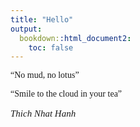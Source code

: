 ```yaml
---
title: "Hello"
output:  
  bookdown::html_document2:
    toc: false
---
```



::: {.right}
<p style="font-family:papyrus">"No mud, no lotus"</p>
<p style="font-family:papyrus">"Smile to the cloud in your tea"</p>
<p style="font-family:papyrus; font-size:15px" >_Thich Nhat Hanh_</p>
:::


